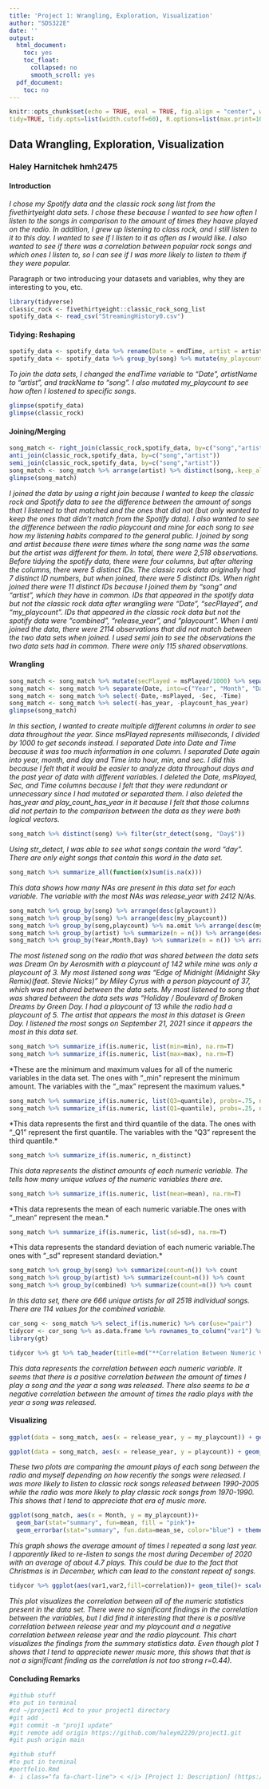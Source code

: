 ```yaml
---
title: 'Project 1: Wrangling, Exploration, Visualization'
author: "SDS322E"
date: ''
output:
  html_document:
    toc: yes
    toc_float:
      collapsed: no
      smooth_scroll: yes
  pdf_document:
    toc: no
---
```


```r
knitr::opts_chunk$set(echo = TRUE, eval = TRUE, fig.align = "center", warning = F, message = F,
tidy=TRUE, tidy.opts=list(width.cutoff=60), R.options=list(max.print=100))
```

## Data Wrangling, Exploration, Visualization

### Haley Harnitchek hmh2475

#### Introduction 
*I chose my Spotify data and the classic rock song list from the fivethirtyeight data sets. I chose these because I wanted to see how often I listen to the songs in comparison to the amount of times they haave played on the radio. In addition, I grew up listening to class rock, and I still listen to it to this day. I wanted to see if I listen to it as often as I would like. I also wanted to see if there was a correlation between popular rock songs and which ones I listen to, so I can see if I was more likely to listen to them if they were popular.*

Paragraph or two introducing your datasets and variables, why they are interesting to you, etc.

```R
library(tidyverse)
classic_rock <- fivethirtyeight::classic_rock_song_list
spotify_data <- read_csv("StreamingHistory0.csv")
```
 
#### Tidying: Reshaping

```R
spotify_data <- spotify_data %>% rename(Date = endTime, artist = artistName, song = trackName)
spotify_data <- spotify_data %>% group_by(song) %>% mutate(my_playcount=n())
```
*To join the data sets, I changed the endTime variable to "Date", artistName to "artist", and trackName to "song". I also mutated my_playcount to see how often I lostened to specific songs.*
  
```R
glimpse(spotify_data)
glimpse(classic_rock)
```

#### Joining/Merging

```R
song_match <- right_join(classic_rock,spotify_data, by=c("song","artist"))
anti_join(classic_rock,spotify_data, by=c("song","artist"))
semi_join(classic_rock,spotify_data, by=c("song","artist"))
song_match <- song_match %>% arrange(artist) %>% distinct(song,.keep_all = T)
glimpse(song_match)
```
*I joined the data by using a right join because I wanted to keep the classic rock and Spotify data to see the difference between the amount of songs that I listened to that matched and the ones that did not (but only wanted to keep the ones that didn't match from the Spotify data). I also wanted to see the difference between the radio playcount and mine for each song to see how my listening habits compared to the general public. I joined by song and artist because there were times where the song name was the same but the artist was different for them. In total, there were 2,518 observations. Before tidying the spotify data, there were four columns, but after altering the columns, there were 5 distinct IDs. The classic rock data originally had 7 distinct ID numbers, but when joined, there were 5 distinct IDs. When right joined there were 11 distinct IDs because I joined them by "song" and "artist", which they have in common. IDs that appeared in the spotify data but not the classic rock data after wrangling were "Date", "secPlayed", and "my_playcount". IDs that appeared in the classic rock data but not the spotify data were "combined", "release_year", and "playcount". When I anti joined the data, there were 2114 observations that did not match between the two data sets when joined. I used semi join to see the observations the two data sets had in common. There were only 115 shared observations.*

####  Wrangling

```R
song_match <- song_match %>% mutate(secPlayed = msPlayed/1000) %>% separate(Date, into = c("Date","Time"), sep=11, remove=F)
song_match <- song_match %>% separate(Date, into=c("Year", "Month", "Day"), sep="-", remove=F) %>% separate(Time,into=c("Hour","Min","Sec"), sep=":", remove=F)
song_match <- song_match %>% select(-Date,-msPlayed, -Sec, -Time)
song_match <- song_match %>% select(-has_year, -playcount_has_year)
glimpse(song_match)
```
*In this section, I wanted to create multiple different columns in order to see data throughout the year. Since msPlayed represents milliseconds, I divided by 1000 to get seconds instead. I separated Date into Date and Time because it was too much information in one column. I separated Date again into year, month, and day and Time into hour, min, and sec. I did this because I felt that it would be easier to analyze data throughout days and the past year of data with different variables. I deleted the Date, msPlayed, Sec, and Time columns because I felt that they were redundant or unnecessary since I had mutated or separated them. I also deleted the has_year and play_count_has_year in it because I felt that those columns did not pertain to the comparison between the data as they were both logical vectors.* 

```R
song_match %>% distinct(song) %>% filter(str_detect(song, "Day$"))
```
*Using str_detect, I was able to see what songs contain the word "day". There are only eight songs that contain this word in the data set.*
```R
song_match %>% summarize_all(function(x)sum(is.na(x)))
```
*This data shows how many NAs are present in this data set for each variable. The variable with the most NAs was release_year with 2412 N/As.*
```R
song_match %>% group_by(song) %>% arrange(desc(playcount))
song_match %>% group_by(song) %>% arrange(desc(my_playcount))
song_match %>% group_by(song,playcount) %>% na.omit %>% arrange(desc(my_playcount))
song_match %>% group_by(artist) %>% summarize(n = n()) %>% arrange(desc(n))
song_match %>% group_by(Year,Month,Day) %>% summarize(n = n()) %>% arrange(desc(n))
```
*The most listened song on the radio that was shared between the data sets was Dream On by Aerosmith with a playcount of 142 while mine was only a playcount of 3. My most listened song was "Edge of Midnight (Midnight Sky Remix)(feat. Stevie Nicks)" by Miley Cyrus with a person playcount of 37, which was not shared between the data sets. My most listened to song that was shared between the data sets was "Holiday / Boulevard of Broken Dreams by Green Day. I had a playcount of 13 while the radio had a playcount of 5. The artist that appears the most in this dataset is Green Day. I listened the most songs on September 21, 2021 since it appears the most in this data set. *
```R
song_match %>% summarize_if(is.numeric, list(min=min), na.rm=T)
song_match %>% summarize_if(is.numeric, list(max=max), na.rm=T)
```
*These are the minimum and maximum values for all of the numeric variables in the data set. The ones with "_min" represent the minimum amount. The variables with the "_max" represent the maximum values.*
```R
song_match %>% summarize_if(is.numeric, list(Q3=quantile), probs=.75, na.rm=T)
song_match %>% summarize_if(is.numeric, list(Q1=quantile), probs=.25, na.rm=T)
```
*This data represents the first and third quantile of the data. The ones with "_Q1" represent the first quantile. The variables with the "Q3" represent the third quantile.*
```R
song_match %>% summarize_if(is.numeric, n_distinct)
```
*This data represents the distinct amounts of each numeric variable. The tells how many unique values of the numeric variables there are. *
```R
song_match %>% summarize_if(is.numeric, list(mean=mean), na.rm=T)
```
*This data represents the mean of each numeric variable.The ones with "_mean" represent the mean.*

```R
song_match %>% summarize_if(is.numeric, list(sd=sd), na.rm=T)
```
*This data represents the standard deviation of each numeric variable.The ones with "_sd" represent standard deviation.*
```R
song_match %>% group_by(song) %>% summarize(count=n()) %>% count
song_match %>% group_by(artist) %>% summarize(count=n()) %>% count
song_match %>% group_by(combined) %>% summarize(count=n()) %>% count
```
*In this data set, there are 666 unique artists for all 2518 individual songs. There are 114 values for the combined variable. *


```R
cor_song <- song_match %>% select_if(is.numeric) %>% cor(use="pair")
tidycor <- cor_song %>% as.data.frame %>% rownames_to_column("var1") %>% pivot_longer(-1,names_to="var2",values_to="correlation")
library(gt)

tidycor %>% gt %>% tab_header(title=md("**Correlation Between Numeric Variables**"), subtitle=md("A table of my `song_match` correlation"))
```
*This data represents the correlation between each numeric variable. It seems that there is a positive correlation between the amount of times I play a song and the year a song was released. There also seems to be a negative correlation between the amount of times the radio plays with the year a song was released.*

#### Visualizing

```R
ggplot(data = song_match, aes(x = release_year, y = my_playcount)) + geom_point(aes(size=1)) + geom_point(color="blue") + ggtitle("Frequency of Classic Rock Songs Played By Me By Release Year")+ scale_y_continuous(name = "Frequency") + scale_x_continuous(name = "Song Release Year")+ theme(legend.position="none")

ggplot(data = song_match, aes(x = release_year, y = playcount)) + geom_point(aes(col="red", size=1)) + ggtitle("Frequency of Classic Rock Songs Played on Radio By Release Year") + scale_y_continuous(name = "Frequency") + scale_x_continuous(name = "Song Release Year")+ theme(legend.position="none")
```

*These two plots are comparing the amount plays of each song between the radio and myself depending on how recently the songs were released. I was more likely to listen to classic rock songs released between 1990-2005 while the radio was more likely to play classic rock songs from 1970-1990. This shows that I tend to appreciate that era of music more.*

```R
ggplot(song_match, aes(x = Month, y = my_playcount))+
  geom_bar(stat="summary", fun=mean, fill = "pink")+
  geom_errorbar(stat="summary", fun.data=mean_se, color="blue") + theme(axis.text.x = element_text(angle=45, hjust=1), legend.position="none") + scale_y_continuous(name = "Average Personal Playcount") + ggtitle("Personal Playcount Per Month")
```

*This graph shows the average amount of times I repeated a song last year. I apparently liked to re-listen to songs the most during December of 2020 with an average of about 4.7 plays. This could be due to the fact that Christmas is in December, which can lead to the constant repeat of songs.*

```R
tidycor %>% ggplot(aes(var1,var2,fill=correlation))+ geom_tile()+ scale_fill_gradient2(low="red",mid="gray",high="blue")+ ggtitle("Correlation Plot of Numeric Variables") + geom_text(aes(label=round(correlation,2)),color = "black", size = 4)+ theme(axis.text.x = element_text(angle = 90, hjust=1))+ coord_fixed()
```

*This plot visualizes the correlation between all of the numeric statistics present in the data set. There were no significant findings in the correlation between the variables, but I did find it interesting that there is a positive correlation between release year and my playcount and a negative correlation between release year and the radio playcount. This chart visualizes the findings from the summary statistics data. Even though plot 1 shows that I tend to appreciate newer music more, this shows that that is not a significant finding as the correlation is not too strong r=0.44).*

#### Concluding Remarks

```R
#github stuff
#to put in terminal
#cd ~/project1 #cd to your project1 directory
#git add .
#git commit -m "proj1 update"
#git remote add origin https://github.com/haleym2220/project1.git
#git push origin main
```

```R
#github stuff
#to put in terminal
#portfolio.Rmd
#- i class="fa fa-chart-line"> < </i> [Project 1: Description] (https://haleym2220/github.io/project1)
```


